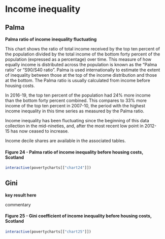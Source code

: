 # Income inequality {.tabset}

## Palma {#palma}

**Palma ratio of income inequality fluctuating**

This chart shows the ratio of total income received by the top ten percent of the population divided by the total income of the bottom forty percent of the population (expressed as a percentage) over time. This measure of how equally income is distributed across the population is known as the "Palma ratio" or "S90/S40 ratio". Palma is used internationally to estimate the extent of inequality between those at the top of the income distribution and those at the bottom. The Palma ratio is usually calculated from income before housing costs.

In 2016-19, the top ten percent of the population had 24% more income than the bottom forty percent combined. This compares to 33% more income of the top ten percent in 2007-10, the period with the highest income inequality in this time series as measured by the Palma ratio.

Income inequality has been fluctuating since the beginning of this data collection in the mid-nineties, and, after the most recent low point in 2012-15 has now ceased to increase.

Income decile shares are available in the associated tables.

#### Figure 24 - Palma ratio of income inequality before housing costs, Scotland
```{r chart24}
interactive(povertycharts[["chart24"]])
```

## Gini

**key result here**

commentary

#### Figure 25 - Gini coefficient of income inequality before housing costs, Scotland
```{r chart25}
interactive(povertycharts[["chart25"]])
```